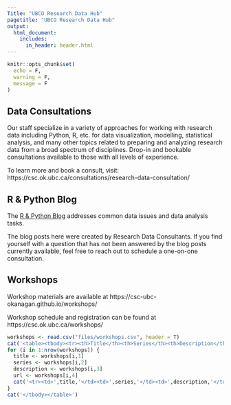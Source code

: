 ```yaml
---
Title: "UBCO Research Data Hub"
pagetitle: "UBCO Research Data Hub"
output:
  html_document:
    includes:
      in_header: header.html
---
```

```r
knitr::opts_chunk$set(
  echo = F,
  warning = F,
  message = F
)
```

## Data Consultations

Our staff specialize in a variety of approaches for working with research data including Python, R, etc. for data visualization, modelling, statistical analysis, and many other topics related to preparing and analyzing research data from a broad spectrum of disciplines. Drop-in and bookable consultations available to those with all levels of experience.

To learn more and book a consult, visit: https://csc.ok.ubc.ca/consultations/research-data-consultation/

## R & Python Blog

The [R & Python Blog](https://csc-ubc-okanagan.github.io/R-Python-Blog/) addresses common data issues and data analysis tasks.

The blog posts here were created by Research Data Consultants. If you find yourself with a question that has not been answered by the blog posts currently available, feel free to reach out to schedule a one-on-one consultation.

## Workshops

Workshop materials are available at https://csc-ubc-okanagan.github.io/workshops/

Workshop schedule and registration can be found at https://csc.ok.ubc.ca/workshops/

```r
workshops <- read.csv("files/workshops.csv", header = T)
cat('<table><tbody><tr><th>Title</th><th>Series</th><th>Description</th></tr>')
for (i in 1:nrow(workshops)) {
  title <- workshops[i,1]
  series <- workshops[i,2]
  description <- workshops[i,3]
  url <- workshops[i,4]
  cat('<tr><td>',title,'</td><td>',series,'</td><td>',description,'</td></tr>')
}
cat('</tbody></table>')
```